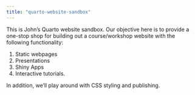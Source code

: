 ```yaml
---
title: "quarto-website-sandbox"
---
```


This is John's Quarto website sandbox. Our objective here is to provide a one-stop shop for building out a course/workshop website with the following functionality:

1.  Static webpages
2.  Presentations
3.  Shiny Apps
4.  Interactive tutorials.

In addition, we'll play around with CSS styling and publishing.
